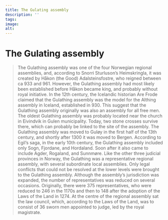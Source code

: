 ```yaml
---
title: The Gulating assembly
description: ''
tags:
image: 
alt: 
---
```



# The Gulating assembly

<Blockquote 
  quote='“We shall have our general assembly every twelve months at the proper Gulating assembly site on the eve of St Botolph’s Day [June 17].”'
  footer='Section about Going to Assemblies, chapter 1' />


The Gulathing assembly was one of the four Norwegian regional assemblies, and, according to Snorri Sturluson’s Heimskringla, it was created by Håkon (the Good) Adalsteinsfostre, who reigned between ca 933 and 961. However, the Gulathing assembly had most likely been established before Håkon became king, and probably without royal initiative. In the 12th century, the Icelandic historian Are Frode claimed that the Gulathing assembly was the model for the Althing assembly in Iceland, established in 930. This suggest that the Gulathing assembly originally was also an assembly for all free men. The oldest Gulathing assembly was probably located near the church in Eivindvik in Gulen municipality. Today, two stone crosses survive there, which can probably be linked to the site of the assembly. The Gulathing assembly was moved to Guløy in the first half of the 13th century, and shortly after 1300 it was moved to Bergen. According to Egil’s saga, in the early 10th century, the Gulathing assembly included only Sogn, Fjordane, and Hordaland. Soon after it also came to include Agder, Rogaland, and Sunnmøre. Like the other three judicial provinces in Norway, the Gulathing was a representative regional assembly, with several subordinate local assemblies. Only legal conflicts that could not be resolved at the lower levels were brought to the Gulathing assembly. Although the assembly’s jurisdiction was expanded, the number of representatives was reduced on several occasions. Originally, there were 375 representatives, who were reduced to 246 in the 1170s and then to 148 after the adoption of the Laws of the Land in 1274. At the centre of the regional assembly sat the law council, which, according to the Laws of the Land, was to consist of 36 sworn men appointed to judge, led by the royal magistrate.

